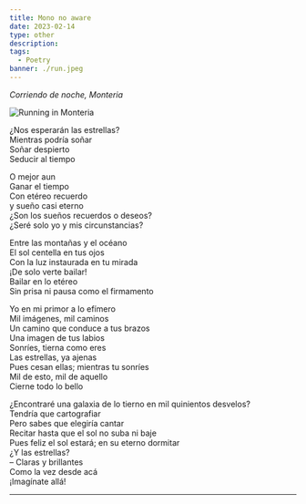 ```yaml
---
title: Mono no aware
date: 2023-02-14
type: other
description:
tags:
  - Poetry
banner: ./run.jpeg
---
```


_Corriendo de noche, Monteria_

![Running in Monteria](./run.jpeg)

¿Nos esperarán las estrellas? <br/>
Mientras podría soñar <br/>
Soñar despierto <br/>
Seducir al tiempo <br/>

O mejor aun <br/>
Ganar el tiempo <br/>
Con etéreo recuerdo <br/>
y sueño casi eterno <br/>
¿Son los sueños recuerdos o deseos? <br/>
¿Seré solo yo y mis circunstancias? <br/>

Entre las montañas y el océano <br/>
El sol centella en tus ojos <br/>
Con la luz instaurada en tu mirada <br/>
¡De solo verte bailar! <br/>
Bailar en lo etéreo <br/>
Sin prisa ni pausa como el firmamento <br/>

Yo en mi primor a lo efímero <br/>
Mil imágenes, mil caminos <br/>
Un camino que conduce a tus brazos <br/>
Una imagen de tus labios <br/>
Sonríes, tierna como eres <br/>
Las estrellas, ya ajenas <br/>
Pues cesan ellas; mientras tu sonríes <br/>
Mil de esto, mil de aquello <br/>
Cierne todo lo bello <br/>

¿Encontraré una galaxia de lo tierno en mil quinientos desvelos? <br/>
Tendría que cartografiar <br/>
Pero sabes que elegiría cantar <br/>
Recitar hasta que el sol no suba ni baje <br/>
Pues feliz el sol estará; en su eterno dormitar <br/>
¿Y las estrellas? <br/>
– Claras y brillantes <br/>
Como la vez desde acá <br/>
¡Imagínate allá!

---
